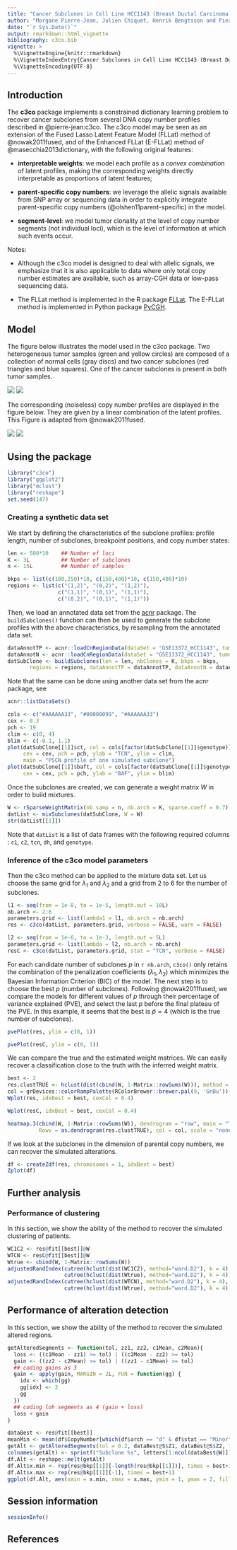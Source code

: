 ```yaml
---
title: "Cancer Subclones in Cell Line HCC1143 (Breast Ductal Carcinoma)"
author: "Morgane Pierre-Jean, Julien Chiquet, Henrik Bengtsson and Pierre Neuvial"
date: "`r Sys.Date()`"
output: rmarkdown::html_vignette
bibliography: c3co.bib
vignette: >
  %\VignetteEngine{knitr::rmarkdown}
  %\VignetteIndexEntry{Cancer Subclones in Cell Line HCC1143 (Breast Ductal Carcinoma)}
  %\VignetteEncoding{UTF-8}
---
```


## Introduction

The **c3co** package implements a constrained dictionary learning problem to recover cancer subclones from several DNA copy number profiles described in @pierre-jean:c3co. The c3co model may be seen as an extension of the Fused Lasso Latent Feature Model (FLLat) method of @nowak2011fused, and of the Enhanced FLLat (E-FLLat) method of @masecchia2013dictionary, with the following original features:

* **interpretable weights**: we model each profile as a *convex combination* of latent profiles, making the corresponding weights directly interpretable as proportions of latent features;

* **parent-specific copy numbers**: we leverage the allelic signals available from SNP array or sequencing data in order to explicitly integrate parent-specific copy numbers (@olshen11parent-specific) in the model. 

* **segment-level**: we model tumor clonality at the level of copy number segments (not individual loci), which is the level of information at which such events occur.

Notes: 

* Although the c3co model is designed to deal with allelic signals, we emphasize that it is also applicable to data where only total copy number estimates are available, such as array-CGH data or low-pass sequencing data.

* The FLLat method is implemented in the R package [FLLat]. The E-FLLat method is implemented in Python package [PyCGH].


## Model

The figure below illustrates the model used in the c3co package. Two heterogeneous tumor samples (green and yellow circles) are composed of a collection of normal cells (gray discs) and two cancer subclones (red triangles and blue squares). One of the cancer subclones is present in both tumor samples. 

![](img/features.png)
![](img/features2.png)

The corresponding (noiseless) copy number profiles are displayed in the figure below. They are given by a linear combination of the latent profiles. This Figure is adapted from @nowak2011fused.

![](img/model.png)
![](img/model2.png)


## Using the package

```r
library("c3co")
library("ggplot2")
library("mclust")
library("reshape")
set.seed(147)
```

### Creating a synthetic data set

We start by defining the characteristics of the subclone profiles: profile length, number of subclones, breakpoint positions, and copy number states:

```r
len <- 500*10    ## Number of loci
K <- 3L          ## Number of subclones
n <- 15L         ## Number of samples

bkps <- list(c(100,250)*10, c(150,400)*10, c(150,400)*10)
regions <- list(c("(1,2)", "(0,2)", "(1,2)"),
                c("(1,1)", "(0,1)", "(1,1)"),
                c("(0,2)", "(0,1)", "(1,1)"))
```

Then, we load an annotated data set from the [acnr] package.  The `buildSubclones()` function can then be used to generate the subclone profiles with the above characteristics, by resampling from the annotated data set.

```r
dataAnnotTP <- acnr::loadCnRegionData(dataSet = "GSE13372_HCC1143", tumorFraction = 1)
dataAnnotN <- acnr::loadCnRegionData(dataSet = "GSE13372_HCC1143", tumorFraction = 0)
datSubClone <- buildSubclones(len = len, nbClones = K, bkps = bkps,
       regions = regions, dataAnnotTP = dataAnnotTP, dataAnnotN = dataAnnotN)
```
 
Note that the same can be done using another data set from the acnr package, see

```r
acnr::listDataSets()
```

 
```r
cols <- c("#AAAAAA33", "#00000099", "#AAAAAA33")
cex <- 0.3
pch <- 19 
clim <- c(0, 4)
blim <- c(-0.1, 1.1)
plot(datSubClone[[1]]$ct, col = cols[factor(datSubClone[[1]]$genotype)],
     cex = cex, pch = pch, ylab = "TCN", ylim = clim,
     main = "PSCN profile of one simulated subclone")
plot(datSubClone[[1]]$baft, col = cols[factor(datSubClone[[1]]$genotype)],
     cex = cex, pch = pch, ylab = "BAF", ylim = blim)
```

Once the subclones are created, we can generate a weight matrix $W$ in order to build mixtures.

```r
W <- rSparseWeightMatrix(nb.samp = n, nb.arch = K, sparse.coeff = 0.7)
datList <- mixSubclones(datSubClone, W = W)
str(datList[[1]])
```

Note that `datList` is a list of data frames with the following required columns : `c1`, `c2`, `tcn`, `dh`, and `genotype`.

### Inference of the c3co model parameters

Then the c3co method can be applied to the mixture data set. Let us choose the same grid for $\lambda_1$ and $\lambda_2$ and a grid from 2 to 6 for the number of subclones.

```r
l1 <- seq(from = 1e-8, to = 1e-5, length.out = 10L)
nb.arch <- 2:6
parameters.grid <- list(lambda1 = l1, nb.arch = nb.arch) 
res <- c3co(datList, parameters.grid, verbose = FALSE, warn = FALSE)

l2 <- seq(from = 1e-6, to = 1e-3, length.out = 5L)
parameters.grid <- list(lambda = l2, nb.arch = nb.arch) 
resC <- c3co(datList, parameters.grid, stat = "TCN", verbose = FALSE)
```

For each candidate number of subclones $p$ in `r nb.arch`, `c3co()` only retains the combination of the penalization coefficients $(\lambda_1, \lambda_2)$ which minimizes the Bayesian Information Criterion (BIC) of the model. The next step is to choose the best $p$ (number of subclones). Following @nowak2011fused, we compare the models for different values of $p$ through their percentage of variance explained (PVE), and select the last $p$ before the final plateau of the PVE. In this example, it seems that the best is $\hat{p}=4$ (which is the true number of subclones).

```r
pvePlot(res, ylim = c(0, 1))
```

```r
pvePlot(resC, ylim = c(0, 1))
```

We can compare the true and the estimated weight matrices. We can easily recover a classification close to the truth with the inferred weight matrix. 

```r
best <- 2
res.clustTRUE <- hclust(dist(cbind(W, 1-Matrix::rowSums(W))), method = "ward.D")
col = grDevices::colorRampPalette(RColorBrewer::brewer.pal(9, 'GnBu'))(100)
Wplot(res, idxBest = best, cexCol = 0.4)
```

```r
Wplot(resC, idxBest = best, cexCol = 0.4)
```

```r
heatmap.3(cbind(W, 1-Matrix::rowSums(W)), dendrogram = "row", main = "TRUE",
          Rowv = as.dendrogram(res.clustTRUE), col = col, scale = "none")
```

If we look at the subclones in the dimension of parental copy numbers, we can recover the simulated alterations.

```r
df <- createZdf(res, chromosomes = 1, idxBest = best)
Zplot(df)
```

## Further analysis
### Performance  of clustering
In this section, we show the ability of the method to recover the simulated clustering of patients.

```r
WC1C2 <- res@fit[[best]]@W
WTCN <- resC@fit[[best]]@W
Wtrue <- cbind(W, 1-Matrix::rowSums(W))
adjustedRandIndex(cutree(hclust(dist(WC1C2), method="ward.D2"), k = 4),
                  cutree(hclust(dist(Wtrue), method="ward.D2"), k = 4))
adjustedRandIndex(cutree(hclust(dist(WTCN), method="ward.D2"), k = 4),
                  cutree(hclust(dist(Wtrue), method="ward.D2"), k = 4))
```
## Performance of alteration detection
In this section, we show the ability of the method to recover the simulated altered regions.

```r
getAlteredSegments <- function(tol, zz1, zz2, c1Mean, c2Mean){
  loss <- ((c1Mean - zz1) >= tol) | ((c2Mean - zz2) >= tol)
  gain <- ((zz2 - c2Mean) >= tol) | ((zz1 - c1Mean) >= tol)
  ## coding gains as 3
  gain <- apply(gain, MARGIN = 2L, FUN = function(gg) {
    idx <- which(gg)
    gg[idx] <- 3
    gg
  })
  ## coding loh segments as 4 (gain + loss)
  loss + gain
}

dataBest <- res@fit[[best]]
meanMin <- mean(df$CopyNumber[which(df$arch == "d" & df$stat == "Minor")])
getAlt <- getAlteredSegments(tol = 0.2, dataBest@S$Z1, dataBest@S$Z2, 1, 1.1)
colnames(getAlt) <- sprintf("Subclone %s", letters[1:ncol(dataBest@W)])
df.Alt <- reshape::melt(getAlt)
df.Alt$x.min <- rep(res@bkp[[1]][-length(res@bkp[[1]])], times = best+1)
df.Alt$x.max <- rep(res@bkp[[1]][-1], times = best+1)
ggplot(df.Alt, aes(xmin = x.min, xmax = x.max, ymin = 1, ymax = 2, fill = factor(value))) + geom_rect() + facet_grid(X2 ~ .) + theme(axis.text.y = element_blank(), axis.ticks = element_blank()) + scale_fill_discrete(labels = c("Normal", "Loss", "Gain", "LoH"), name = "States")
```

## Session information

```r
sessionInfo()
```

## References

[acnr]: https://cran.r-project.org/package=acnr
[FLLat]: https://cran.r-project.org/package=FLLat
[PyCGH]: http://slipguru.disi.unige.it/Software/PyCGH/
